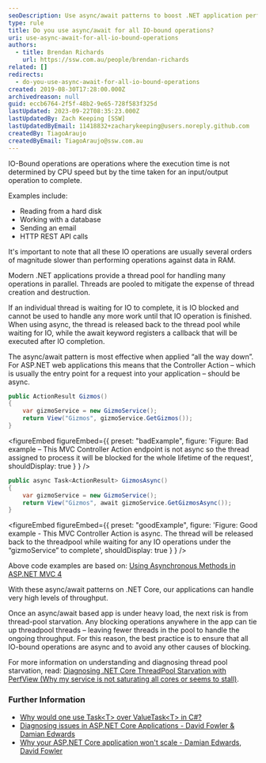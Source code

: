```yaml
---
seoDescription: Use async/await patterns to boost .NET application performance by releasing threads and improving scalability.
type: rule
title: Do you use async/await for all IO-bound operations?
uri: use-async-await-for-all-io-bound-operations
authors:
  - title: Brendan Richards
    url: https://ssw.com.au/people/brendan-richards
related: []
redirects:
  - do-you-use-async-await-for-all-io-bound-operations
created: 2019-08-30T17:28:00.000Z
archivedreason: null
guid: eccb6764-2f5f-48b2-9e65-728f583f325d
lastUpdated: 2023-09-22T08:35:23.000Z
lastUpdatedBy: Zach Keeping [SSW]
lastUpdatedByEmail: 11418832+zacharykeeping@users.noreply.github.com
createdBy: TiagoAraujo
createdByEmail: TiagoAraujo@ssw.com.au
---
```


IO-Bound operations are operations where the execution time is not determined by CPU speed but by the time taken for an input/output operation to complete.

Examples include:

- Reading from a hard disk
- Working with a database
- Sending an email
- HTTP REST API calls

It's important to note that all these IO operations are usually several orders of magnitude slower than performing operations against data in RAM.

Modern .NET applications provide a thread pool for handling many operations in parallel. Threads are pooled to mitigate the expense of thread creation and destruction.

If an individual thread is waiting for IO to complete, it is IO blocked and cannot be used to handle any more work until that IO operation is finished.
When using async, the thread is released back to the thread pool while waiting for IO, while the await keyword registers a callback that will be executed after IO completion.

The async/await pattern is most effective when applied “all the way down”. For ASP.NET web applications this means that the Controller Action – which is usually the entry point for a request into your application – should be async.

```cs
public ActionResult Gizmos()
{
    var gizmoService = new GizmoService();
    return View("Gizmos", gizmoService.GetGizmos());
}
```

<figureEmbed figureEmbed={{
  preset: "badExample",
  figure: 'Figure: Bad example – This MVC Controller Action endpoint is not async so the thread assigned to process it will be blocked for the whole lifetime of the request',
  shouldDisplay: true
} } />


```cs
public async Task<ActionResult> GizmosAsync()
{
    var gizmoService = new GizmoService();
    return View("Gizmos", await gizmoService.GetGizmosAsync());
}
```

<figureEmbed figureEmbed={{
  preset: "goodExample",
  figure: 'Figure: Good example - This MVC Controller Action is async. The thread will be released back to the threadpool while waiting for any IO operations under the “gizmoService” to complete',
  shouldDisplay: true
} } />


Above code examples are based on: [Using Asynchronous Methods in ASP.NET MVC 4](https://learn.microsoft.com/en-us/aspnet/mvc/overview/performance/using-asynchronous-methods-in-aspnet-mvc-4)

With these async/await patterns on .NET Core, our applications can handle very high levels of throughput.

Once an async/await based app is under heavy load, the next risk is from thread-pool starvation. Any blocking operations anywhere in the app can tie up threadpool threads – leaving fewer threads in the pool to handle the ongoing throughput. For this reason, the best practice is to ensure that all IO-bound operations are async and to avoid any other causes of blocking.

For more information on understanding and diagnosing thread pool starvation, read: [Diagnosing .NET Core ThreadPool Starvation with PerfView (Why my service is not saturating all cores or seems to stall)](https://learn.microsoft.com/en-us/archive/blogs/vancem/diagnosing-net-core-threadpool-starvation-with-perfview-why-my-service-is-not-saturating-all-cores-or-seems-to-stall).

### Further Information

- [Why would one use Task&lt;T&gt; over ValueTask&lt;T&gt; in C#?](https://stackoverflow.com/questions/43000520/why-would-one-use-taskt-over-valuetaskt-in-c)
- [Diagnosing issues in ASP.NET Core Applications - David Fowler & Damian Edwards](https://www.youtube.com/watch?v=RYI0DHoIVaA)
- [Why your ASP.NET Core application won't scale - Damian Edwards, David Fowler](https://www.youtube.com/watch?v=J-xqz_ZM9Wg)
